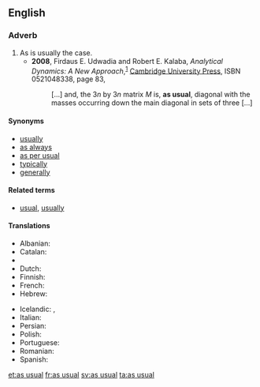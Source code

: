 ==English==

===Adverb===
{{head|en|adverb|head=[[as]] [[usual]]}}

# As is usually the case.
#* '''2008''', Firdaus E. Udwadia and Robert E. Kalaba, ''Analytical Dynamics: A New Approach'',<sup>[http://books.google.com/books?id=Z-QDk1AqCK0C]</sup> [[w:Cambridge University Press|Cambridge University Press]], ISBN 0521048338, page 83,
#*: […] and, the 3<var>n</var> by 3<var>n</var> matrix <var>M</var> is, '''as usual''', diagonal <!-- [sic] no comma here --> with the masses occurring down the main diagonal in sets of three […]

====Synonyms====
* [[usually]]
* [[as always]]
* [[as per usual]]
* [[typically]]
* [[generally]]

====Related terms====
* [[usual]], [[usually]]

====Translations====
{{trans-top|as is usually the case}}
* Albanian: {{t|sq|si zakonisht|xs=Albanian}}
* Catalan: {{t-|ca|com de costum}}
* {{trreq|zho}}
* Dutch: {{t-|nl|zoals gewoonlijk}}
* Finnish: {{t-|fi|kuten tavallista}}
* French: {{t+|fr|comme d'habitude}}
* Hebrew: {{t-|he|כרגיל|tr=karagil}}
{{trans-mid}}
* Icelandic: {{t-|is|að venju}},  {{t+|is|eins og vant er}}
* Italian: {{t-|it|come al solito}}
* Persian: {{t-|fa|طبق معمول|tr=tebq-e ma'mul|xs=Persian}}
* Polish: {{t-|pl|jak zwykle}}
* Portuguese: {{t-|pt|como de costume}}
* Romanian: {{t-|ro|ca de obicei}}
* Spanish: {{t-|es|como de costumbre}}
{{trans-bottom}}

[[et:as usual]]
[[fr:as usual]]
[[sv:as usual]]
[[ta:as usual]]
